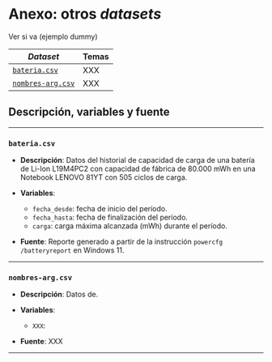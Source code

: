 # Anexo: otros *datasets* {.unnumbered}

Ver si va (ejemplo dummy)

| *Dataset*                             | Temas |
|---------------------------------------|-------|
| [`bateria.csv`](#sec-bateria)         | XXX   |
| [`nombres-arg.csv`](#sec-nombres-arg) | XXX   |



## Descripción, variables y fuente

------------------------------------------------------------------------

### `bateria.csv`{#sec-bateria}

-   **Descripción**: Datos del historial de capacidad de carga de una batería de Li-Ion L19M4PC2 con capacidad de fábrica de 80.000 mWh en una Notebook LENOVO 81YT con 505 ciclos de carga.

-   **Variables**:

    -   `fecha_desde`: fecha de inicio del período.
    -   `fecha_hasta`: fecha de finalización del período.
    -   `carga`: carga máxima alcanzada (mWh) durante el período.

-   **Fuente**: Reporte generado a partir de la instrucción `powercfg /batteryreport` en Windows 11.

------------------------------------------------------------------------

### `nombres-arg.csv`{#sec-nombres-arg}

-   **Descripción**: Datos de.

-   **Variables**:

    -   `XXX`:

-   **Fuente**: XXX

------------------------------------------------------------------------